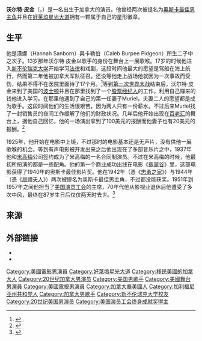 {{Infobox entertainer
| name           = 沃尔特·皮金
| image          = Walter Pidgeon-publicity.JPG
| caption        = 
| birth_name     = Walter Davis Pidgeon
| birth_date     = {{Birth date|1897|9|23|df=y}}
| birth_place    = 加拿大[[新不伦瑞克|新不伦瑞克]][[圣约翰_(新不伦瑞克)|新不伦瑞克]]
| death_date     = {{Death date and age|1984|9|25|1897|9|23|df=y}}
| death_place    = 美国[[加利福尼亚州|加利福尼亚州]][[圣莫尼卡|圣莫尼卡]]
| type     = 男演员
| years_active   = 1925–78
| spouse         = {{marriage|Edna Pickles|1922|1926}}<br>{{marriage|Ruth Walker|1931|1984}}
| children = Edna Pidgeon Atkins
| sagawards = '''終身成就獎'''<br>1974年 
| awards = '''[[威尼斯影展|威尼斯影展]]特別評審獎'''<br>1954年 《Executive Suite》
}}
'''沃尔特·皮金'''（{{lang-en|Walter Pidgeon}}，{{bd|1897年|9月23日|1984年|9月25日}}）是一名出生于加拿大的演员。他曾经两次被提名为[[奥斯卡最佳男主角|奥斯卡最佳男主角]]并且在[[好莱坞星光大道|好莱坞星光大道]]拥有一颗属于自己的星形徽章。

==生平==
他是漢娜（Hannah Sanborn）與卡勒伯（Caleb Burpee Pidgeon）所生二子中之次子。13岁那年沃尔特·皮金以歌手的身份在舞台上一展歌喉。17岁的时候他进入[[新不伦瑞克大学|新不伦瑞克大学]]开始学习[[法律|法律]]和戏剧，这段时间他最大的愿望是驾船在海上航行，然而第二年他被加拿大军队征召。还没等他走上战场他就因为一次事故而受伤，结果不得不在医院里面待了17个月。<ref>{{Cite web |url=http://www.reelclassics.com/Actors/Pidgeon/pidgeon-article.htm |title=Walter Pidgeon, Actor, Dies at 87 |accessdate=2013-07-25 |archive-date=2016-04-05 |archive-url=https://web.archive.org/web/20160405182616/http://www.reelclassics.com/Actors/Pidgeon/pidgeon-article.htm |dead-url=yes }}</ref>等到[[第一次世界大战|第一次世界大战]]结束后，沃尔特·皮金来到了美国的[[波士顿|波士顿]]并且在那里找到了一个[[股票经纪人|股票经纪人]]的工作，利用自己赚来的钱他进入{{link-en|波士顿音乐学院|Boston Conservatory of Music}}学习。在那里他遇到了自己的第一任妻子Muriel，夫妻二人的愿望都是成为歌手。这段时间他们的生活很艰苦，因为两人只有一份薪水。不过后来Muriel找了一封销售员的夜间工作缓解了他们的财政状况。几年后他开始出现在[[百老汇|百老汇]]的舞台上，据他自己回忆，他的一场演出拿到了100美元的报酬而他妻子也有20美元的报酬。<ref>{{Cite web |url=http://new-brunswick.net/Saint_John/fame/pidgeon.html |title=The Gentleman from Saint John |access-date=2013-07-25 |archive-date=2018-08-04 |archive-url=https://web.archive.org/web/20180804075802/http://www.new-brunswick.net/Saint_John/fame/pidgeon.html |dead-url=no }}</ref>

1925年，他开始在电影中上镜，不过那时的电影基本还是无声片，没有供他一展歌喉的机会。等到有声电影被开发出来之后他出现在了多部音乐片之中，1937年他和[[米高梅|米高梅]]公司签约成为了米高梅的一名合同制演员。不过在米高梅的时候，他最初所扮演的都是一些配角。他的第一个商业成功出线在电影《[[翡翠谷|翡翠谷]]》里，这部电影获得了1940年的奥斯卡最佳影片奖。他在1942年（憑《[[忠勇之家|忠勇之家]]》）与1944年（憑《[[居里夫人_(1943年電影)|居禮夫人]]》）两次被提名为奥斯卡最佳男主角，不过都没能获奖。1951年到1957年之间他担当了[[美国演员工会|美国演员工会]]的主席，70年代他从影视业退休后他遭受了多次中风，最终在87岁生日后仅仅两天时去世。<ref>{{Cite web |url=http://www.findagrave.com/cgi-bin/fg.cgi?GRid=1731&page=gr |title=Walter Pidgeon |access-date=2013-07-25 |archive-date=2016-09-23 |archive-url=https://web.archive.org/web/20160923200918/http://findagrave.com/cgi-bin/fg.cgi?page=gr&GRid=1731 |dead-url=no }}</ref>

==来源==
{{reflist}}

== 外部链接 ==
{{Commons|Walter Pidgeon}}
* {{IMDb name|682074}}
* {{IBDB name}}

{{美国演员工会终身成就奖}}
{{Authority control}}
{{DEFAULTSORT:Pidgeon, Walter}}
[[Category:美國電影男演員|Category:美國電影男演員]]
[[Category:好萊塢星光大道|Category:好萊塢星光大道]]
[[Category:移民美國的加拿大人|Category:移民美國的加拿大人]]
[[Category:20世纪加拿大男演员|Category:20世纪加拿大男演员]]
[[Category:美国男歌手|Category:美国男歌手]]
[[Category:美國舞台男演員|Category:美國舞台男演員]]
[[Category:美國電視男演員|Category:美國電視男演員]]
[[Category:加拿大裔美國人|Category:加拿大裔美國人]]
[[Category:加利福尼亚州共和党人|Category:加利福尼亚州共和党人]]
[[Category:加拿大男歌手|Category:加拿大男歌手]]
[[Category:新不伦瑞克大学校友|Category:新不伦瑞克大学校友]]
[[Category:20世纪美国男演员|Category:20世纪美国男演员]]
[[Category:美国演员工会终身成就奖得主|Category:美国演员工会终身成就奖得主]]